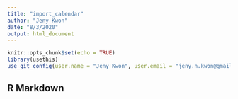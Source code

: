 ```yaml
---
title: "import_calendar"
author: "Jeny Kwon"
date: "8/3/2020"
output: html_document
---
```


```r
knitr::opts_chunk$set(echo = TRUE)
library(usethis)
use_git_config(user.name = "Jeny Kwon", user.email = "jeny.n.kwon@gmail.com")
```

## R Markdown

